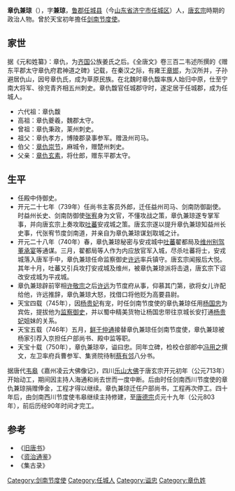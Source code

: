 '''章仇兼琼'''（{{bd|？||750年||章仇}}），字'''兼琼'''，[[鲁郡|鲁郡]][[任城县|任城县]]（今[[山东省|山东省]][[济宁市|济宁市]][[任城区|任城区]]）人，[[唐玄宗|唐玄宗]]時期的政治人物。曾於天宝初年擔任[[剑南节度使|剑南节度使]]。

==家世==
据《元和姓纂》：章仇，为[[齐国|齐国]]公族姜氏之后。《全唐文》卷三百二韦述所撰的《赠东平郡太守章仇府君神道之碑》记载，在秦汉之际，有雍王[[章邯|章邯]]，为汉所并，子孙避居仇山，因号章仇氏，成为草原民族。在北魏时章仇馥率族人始归中原，仕至宁南大将军、徐兖青齐相五州刺史。章仇馥官任城郡守时，遂定居于任城郡，成为任城人。
* 六代祖：章仇馥
* 高祖：章仇夔羲，魏郡太守。
* 曾祖：章仇秉政，莱州刺史。
* 祖父：章仇孝方，博陵郡录事参军。赠汲州司马。
* 伯父：[[章仇崇节|章仇崇节]]，麻城令，赠楚州刺史。
* 父亲：[[章仇玄素|章仇玄素]]，将仕郎，赠东平郡太守。

==生平==
* 任殿中侍御史。
* 开元二十七年（739年）任尚书主客员外郎，迁任益州司马、剑南防御副使。时益州长史、剑南防御使[[张宥|张宥]]身为文官，不懂攻战之策，章仇兼琼遂专掌军事，并向唐玄宗上奏攻取[[吐蕃|吐蕃]]安戎城之策。唐玄宗遂以提升章仇兼琼知益州长史事，代张宥节度剑南道，并亲自为章仇兼琼谋划取城之计。
* 开元二十八年（740年）春，章仇兼琼秘密与安戎城中[[吐蕃|吐蕃]]翟都局及[[维州|维州]][[别驾|别驾]][[董承宴|董承宴]]等通谋。三月，翟都局等人作为内应放官军入城，尽杀吐蕃将士，安戎城落入唐军手中，章仇兼琼任命监察御史[[许远|许远]]率兵镇守。唐玄宗闻报后大悦。其年十月，吐蕃又引兵攻打安戎城及维州，被章仇兼琼派将击退，唐玄宗下诏改安戎城为平戎城。
* 章仇兼琼辟前宰相[[许敬宗|许敬宗]]之后[[许远|许远]]为节度府从事，仰慕其门第，欲将女儿许配给他，许远推辞，章仇兼琼大怒，找借口将他贬为高要县尉。
* 天宝四载（745年），因[[杨贵妃|杨贵妃]]有宠，时任剑南节度使的章仇兼琼任用[[杨国忠|杨国忠]]为宾佐，提拔他为[[监察御史|监察御史]]，并以蜀中精美货物让杨国忠带往京城长安打通[[杨贵妃|杨贵妃]]姐妹的关系。
* 天宝五载（746年）五月，[[鲜于仲通|鲜于仲通]]接替章仇兼琼任剑南节度使，章仇兼琼被杨家引荐入京担任户部尚书、殿中监等职。
* 天宝十载（750年），章仇兼琼卒，谥曰忠。同年立碑，检校仓部郎中[[冯用之|冯用之]]撰文，左卫率府兵曹参军、集贤院待制[[蔡有邻|蔡有邻]]八分书。

据唐代[[韦皋|韦皋]]《嘉州凌云大佛像记》，四川[[乐山大佛|乐山大佛]]于唐玄宗开元初年（公元713年）开始动工，期间因主持人海通和尚去世而一度中断。后由时任剑南西川节度使的章仇兼琼捐赠俸金，工程才得以继续。章仇兼琼迁任户部尚书，工程再次停工。四十年后，由剑南西川节度使韦皋继续主持修建，至[[唐德宗|唐德宗]]贞元十九年（公元803年），前后历经90年时间才完工。

==参考==
* 《[[旧唐书|旧唐书]]》
* 《[[资治通鉴|资治通鉴]]》
* 《集古录》

{{DEFAULTSORT:Z}}
[[Category:剑南节度使|Category:剑南节度使]]
[[Category:任城人|Category:任城人]]
[[Category:谥忠|Category:谥忠]]
[[Category:章仇姓|Category:章仇姓]]